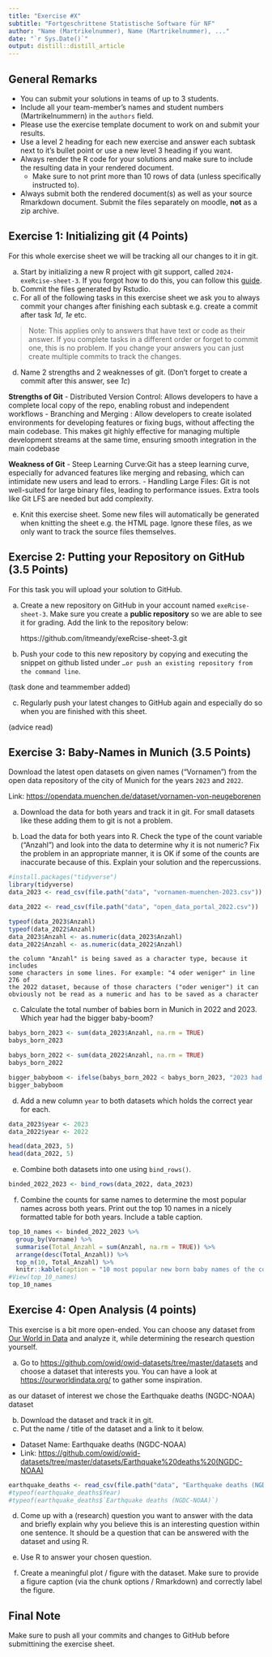 ```yaml
---
title: "Exercise #X"
subtitle: "Fortgeschrittene Statistische Software für NF"
author: "Name (Martrikelnummer), Name (Martrikelnummer), ..."
date: "`r Sys.Date()`"
output: distill::distill_article
---
```


## General Remarks

-   You can submit your solutions in teams of up to 3 students.
-   Include all your team-member's names and student numbers
    (Martrikelnummern) in the `authors` field.
-   Please use the exercise template document to work on and submit your
    results.
-   Use a level 2 heading for each new exercise and answer each subtask
    next to it's bullet point or use a new level 3 heading if you want.
-   Always render the R code for your solutions and make sure to include
    the resulting data in your rendered document.
    -   Make sure to not print more than 10 rows of data (unless
        specifically instructed to).
-   Always submit both the rendered document(s) as well as your source
    Rmarkdown document. Submit the files separately on moodle, **not**
    as a zip archive.

## Exercise 1: Initializing git (4 Points)

For this whole exercise sheet we will be tracking all our changes to it
in git.

a)  Start by initializing a new R project with git support, called
    `2024-exeRcise-sheet-3`. If you forgot how to do this, you can
    follow this
    [guide](https://malikaihle.github.io/Introduction-RStudio-Git-GitHub/rstudio_project.html).
b)  Commit the files generated by Rstudio.
c)  For all of the following tasks in this exercise sheet we ask you to
    always commit your changes after finishing each subtask e.g. create
    a commit after task *1d*, *1e* etc.

> Note: This applies only to answers that have text or code as their
> answer. If you complete tasks in a different order or forget to commit
> one, this is no problem. If you change your answers you can just
> create multiple commits to track the changes.

d)  Name 2 strengths and 2 weaknesses of git. (Don't forget to create a
    commit after this answer, see *1c*)
    
    
**Strengths of Git**
- Distributed Version Control: Allows developers to have a complete local copy of the repo, enabling robust and independent workflows
- Branching and Merging : Allow developers to create isolated environments for developing features or fixing bugs, without affecting the main codebase. This makes git highly effective for managing multiple development streams at the same time, ensuring smooth integration in the main codebase

**Weakness of Git**
- Steep Learning Curve:Git has a steep learning curve, especially for advanced features like merging and rebasing, which can intimidate new users and lead to errors.
- Handling Large Files: Git is not well-suited for large binary files, leading to performance issues. Extra tools like Git LFS are needed but add complexity.


e)  Knit this exercise sheet. Some new files will automatically be
    generated when knitting the sheet e.g. the HTML page. Ignore these
    files, as we only want to track the source files themselves.

## Exercise 2: Putting your Repository on GitHub (3.5 Points)

For this task you will upload your solution to GitHub.

a)  Create a new repository on GitHub in your account named
    `exeRcise-sheet-3`. Make sure you create a **public repository** so
    we are able to see it for grading. Add the link to the repository
    below:
    
    https://github.com/itmeandy/exeRcise-sheet-3.git 
    
b)  Push your code to this new repository by copying and executing the
    snippet on github listed under
    `…or push an existing repository from the command line`.
    
  (task done and teammember added)
    
c)  Regularly push your latest changes to GitHub again and especially do
    so when you are finished with this sheet.
    
  (advice read)

## Exercise 3: Baby-Names in Munich (3.5 Points)

Download the latest open datasets on given names ("Vornamen") from the
open data repository of the city of Munich for the years `2023` and
`2022`.

Link: <https://opendata.muenchen.de/dataset/vornamen-von-neugeborenen>

a)  Download the data for both years and track it in git. For small
    datasets like these adding them to git is not a problem.

b)  Load the data for both years into R. Check the type of the count
    variable ("Anzahl") and look into the data to determine why it is
    not numeric? Fix the problem in an appropriate manner, it is OK if
    some of the counts are inaccurate because of this. Explain your
    solution and the repercussions.
    
```r
#install.packages("tidyverse")
library(tidyverse)
data_2023 <- read_csv(file.path("data", "vornamen-muenchen-2023.csv"))

data_2022 <- read_csv(file.path("data", "open_data_portal_2022.csv"))

typeof(data_2023$Anzahl)
typeof(data_2022$Anzahl)
data_2023$Anzahl <- as.numeric(data_2023$Anzahl)
data_2022$Anzahl <- as.numeric(data_2022$Anzahl)
```
    the column "Anzahl" is being saved as a character type, because it includes 
    some characters in some lines. For example: "4 oder weniger" in line 276 of
    the 2022 dataset, because of those characters ("oder weniger") it can 
    obviously not be read as a numeric and has to be saved as a character
    
    

c)  Calculate the total number of babies born in Munich in 2022
    and 2023. Which year had the bigger baby-boom?
    
```r
babys_born_2023 <- sum(data_2023$Anzahl, na.rm = TRUE)
babys_born_2023

babys_born_2022 <- sum(data_2022$Anzahl, na.rm = TRUE)
babys_born_2022

bigger_babyboom <- ifelse(babys_born_2022 < babys_born_2023, "2023 had a bigger Babyboom", "2022 had a bigger Babyboom")
bigger_babyboom
```
    

d)  Add a new column `year` to both datasets which holds the correct
    year for each.
    
```r
data_2023$year <- 2023 
data_2022$year <- 2022

head(data_2023, 5)
head(data_2022, 5)
```
    

e)  Combine both datasets into one using `bind_rows()`.

```r
binded_2022_2023 <- bind_rows(data_2022, data_2023)
```


f)  Combine the counts for same names to determine the most popular
    names across both years. Print out the top 10 names in a nicely
    formatted table for both years. Include a table caption.
    
```r
top_10_names <- binded_2022_2023 %>% 
  group_by(Vorname) %>%
  summarise(Total_Anzahl = sum(Anzahl, na.rm = TRUE)) %>%
  arrange(desc(Total_Anzahl)) %>%
  top_n(10, Total_Anzahl) %>% 
  knitr::kable(caption = "10 most popular new born baby names of the combined years 2022 and 2023")
#View(top_10_names)
top_10_names
```
    

## Exercise 4: Open Analysis (4 points)

This exercise is a bit more open-ended. You can choose any dataset from
[Our World in Data](https://ourworldindata.org/) and analyze it, while
determining the research question yourself.

a)  Go to <https://github.com/owid/owid-datasets/tree/master/datasets>
    and choose a dataset that interests you. You can have a look at
    <https://ourworldindata.org/> to gather some inspiration.
    
  as our dataset of interest we chose the Earthquake deaths (NGDC-NOAA) dataset
    
b)  Download the dataset and track it in git.
c)  Put the name / title of the dataset and a link to it below.

-   Dataset Name: Earthquake deaths (NGDC-NOAA)
-   Link: <https://github.com/owid/owid-datasets/tree/master/datasets/Earthquake%20deaths%20(NGDC-NOAA)>

```r
earthquake_deaths <- read_csv(file.path("data", "Earthquake deaths (NGDC-NOAA).csv"))
#typeof(earthquake_deaths$Year)
#typeof(earthquake_deaths$`Earthquake deaths (NGDC-NOAA)`)
```


d)  Come up with a (research) question you want to answer with the data
    and briefly explain why you believe this is an interesting question
    within one sentence. It should be a question that can be answered
    with the dataset and using R.
    
    
    
e)  Use R to answer your chosen question.
f)  Create a meaningful plot / figure with the dataset. Make sure to
    provide a figure caption (via the chunk options / Rmarkdown) and
    correctly label the figure.

## Final Note

Make sure to push all your commits and changes to GitHub before
submittining the exercise sheet.
